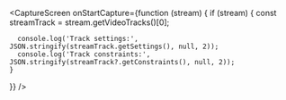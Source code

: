<CaptureScreen
  onStartCapture={function (stream) {
    if (stream) {
      const streamTrack = stream.getVideoTracks()[0];

      console.log('Track settings:', JSON.stringify(streamTrack.getSettings(), null, 2));
      console.log('Track constraints:', JSON.stringify(streamTrack?.getConstraints(), null, 2));
    }

}}
/>

